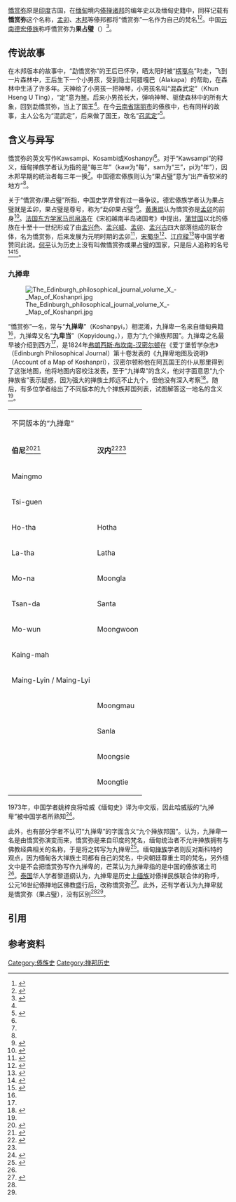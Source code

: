 {{Tai Le characters}}
{{Burmese characters}}
[[憍赏弥|憍赏弥]]原是[[印度|印度]]古国，在[[缅甸|缅甸]]境内[[掸族诸邦|傣掸诸邦]]的编年史以及缅甸史籍中，同样记载有'''憍赏弥'''这个名称，[[孟卯|孟卯]]、[[木邦|木邦]]等傣邦都将“憍赏弥”一名作为自己的梵名<ref name="Sao Saimong Mangrai">{{cite book |author={{le|芒莱 (历史学家)|Sao Saimong|Sao Saimong Mangrai}} |title=The Shan States and the British Annexation |location=[[伊萨卡_(纽约州)|Ithaca, New York]] |publisher=[[康乃尔大学|Cornell University]] |date=1965 |isbn=978-0877270577 }}</ref>{{rp|37}}<ref>{{cite book |author=W. W. Cochrane |title=The Shans |url=https://archive.org/details/in.ernet.dli.2015.209877 |location=[[仰光|Rangoon]] |publisher=Superintendent, Government Printing, Burma |date=1915 }}</ref>{{rp|67}}。中国[[云南省|云南]][[傣那|德宏傣族]]称呼憍赏弥为'''果占璧'''（{{lang-tdd|ᥐᥨᥝᥰ ᥓᥛᥱ ᥙᥤᥱ}}）<ref name="勐果占璧简史">{{cite book |author1=佚名 著 |author2=龚肃政 译 |author3=杨永生 注 |chapter=银云瑞雾的勐果占璧简史 |title=勐果占璧及勐卯古代诸王史 |location=[[昆明市|昆明]] |publisher=[[云南民族出版社|云南民族出版社]] |date=1988 |pages=1-51 |isbn=7-5367-0352-X }}</ref>{{rp|1}}。

==传说故事==

{{main|召武定}}

在木邦版本的故事中，“勐憍赏弥”的王后已怀孕，晒太阳时被“[[迦楼罗_(佛教)|楞戛鸟]]”叼走，飞到一片森林中，王后生下一个小男孩，受到隐士阿腊嘎巴（Alakapa）的帮助，在森林中生活了许多年。天神给了小男孩一把神琴，小男孩名叫“混森武定”（Khun Hseng U Ting），“定”意为[[竖琴|琴]]。后来小男孩长大，弹响神琴、驱使森林中的所有大象，回到勐憍赏弥，当上了国王<ref name="Sao Saimong Mangrai"/>{{rp|37-41}}。在今[[云南省|云南省]][[瑞丽市|瑞丽市]]的傣族中，也有同样的故事，主人公名为“混武定”，后来做了国王，改名“[[召武定|召武定]]”<ref>{{cite book |author=蔡小晃,岳小保 译 |title=召武定王朝 |location=[[昆明市|昆明]] |publisher=[[云南人民出版社|云南人民出版社]] |date=2014 |isbn=978-7-222-12244-4 }}</ref>{{rp|287-295}}。

==含义与异写==

憍赏弥的英文写作Kawsampi、Kosambi或Koshanpyi<ref name="Sao Saimong Mangrai"/>{{rp|37}}。对于“Kawsampi”的释义，缅甸掸族学者{{le|芒莱 (历史学家)|Sao Saimong|召·赛蒙·芒莱}}认为指的是“每三年”（kaw为“每”，sam为“三”，pi为“年”），因木邦早期的统治者每三年一换<ref name="Sao Saimong Mangrai"/>{{rp|41-42}}。中国德宏傣族则认为“果占璧”意为“出产香软米的地方”<ref name="勐果占璧简史"/>{{rp|1}}。

关于“憍赏弥/果占璧”所指，中国史学界曾有过一番争议。德宏傣族学者认为果占璧就是孟卯，果占璧是尊号，称为“勐卯果占璧”<ref name="刀保尧">{{cite book |author1=刀保尧 主编 |author2=德宏州傣学学会 编 |title=勐卯弄傣族历史研究 |location=[[昆明市|昆明]] |publisher=[[云南民族出版社|云南民族出版社]] |date=2005 |isbn=7-5367-3158-2 }}</ref>{{rp|49}}。[[黄惠焜|黄惠焜]]认为憍赏弥是[[孟卯|孟卯]]的前身<ref name="黄惠焜">{{cite journal |author=[[黄惠焜|黄惠焜]] |title=掸傣古国考 |journal=东南亚 |date=1985 |issue=3 |page=2-12 }}</ref>。[[法国|法国]][[东方学|东方学家]][[喬治·馬司培羅|马司帛洛]]在《宋初越南半岛诸国考》中提出，[[蒲甘王朝|蒲甘国]]以北的傣族在十至十一世纪形成了由[[孟乃_(古国)|孟兴色]]、[[木邦|孟兴威]]、[[孟卯|孟卯]]、[[孟养|孟兴古]]四大部落组成的联合体，名为憍赏弥，后来发展为元明时期的孟卯<ref>{{cite book |author1=[[乔治·马司培罗|马司帛洛]] 撰 |author2=[[冯承钧|冯承钧]] 译 |chapter=宋初越南半岛诸国考 |title=西域南海史地考证译丛 |location=[[北京市|北京]] |publisher=[[商务印书馆|商务印书馆]] |date=1932 |page=137-170 }}</ref>{{rp|165-167}}，[[宋蜀华|宋蜀华]]<ref>{{cite journal |author=宋蜀华 |title=从樊绰《云南志》论唐代傣族社会 |journal=思想战线 |date=1987 |issue=6 |page=58-65 }}</ref>、[[江应樑|江应樑]]<ref>{{cite book |author=[[江应樑|江应-{樑}-]] |title=傣族史 |location=[[成都市|成都]] |publisher=[[四川民族出版社|四川民族出版社]] |date=1983 |csbn=11140·24 }}</ref>{{rp|174-176}}等中国学者赞同此说。[[何平_(1956年)|何平]]认为历史上没有叫做憍赏弥或果占璧的国家，只是后人追称的名号<ref>{{cite journal |author=[[何平_(1956年)|何平]] |title=解开“僑赏弥”之谜——掸傣民族传说中的“僑赏弥”之我见 |journal=东南亚 |date=1995 |issue=1 |page=30-37+57 }}</ref><ref>{{cite journal |author=[[何平_(1956年)|何平]] |title=傣族历史上并没有一个“果占璧王国” |journal=思想战线 |date=2005 |volume=31 |issue=6 |page=54-57 }}</ref>。

===九掸卑===

[[File:The_Edinburgh_philosophical_journal_volume_X_-_Map_of_Koshanpri.jpg|thumb]]

“憍赏弥”一名，常与“'''九掸卑'''”（Koshanpyi，{{lang-my|ကိုးရှမ်းပြည်}}）相混淆，九掸卑一名来自缅甸典籍<ref name="Sao Saimong Mangrai"/>{{rp|42}}，九掸卑又名“'''九卑当'''”（Kopyidoung，{{lang-my|ကိုးပြည်ငထ၁င်}}），意为“九个掸族邦国”。九掸卑之名最早被介绍到西方<ref name="James George Scott"/>{{rp|189}}，是1824年[[弗朗西斯·布坎南-汉密尔顿|弗朗西斯·布坎南-汉密尔顿]]在《爱丁堡哲学杂志》（Edinburgh Philosophical Journal）第十卷发表的《九掸卑地图及说明》（Account of a Map of Koshanpri），汉密尔顿称他在阿瓦国王{{NoteTag|汉密尔顿前往缅甸考察时，缅甸[[贡榜王朝|贡榜王朝]]的首都在[[阿瓦|阿瓦]]。}}的仆从那里得到了这张地图，他将地图内容校注发表，至于“九掸卑”的含义，他对字面意思“九个掸族省”表示疑惑，因为强大的掸族土邦远不止九个，但他没有深入考察<ref>{{cite journal |author=[[弗朗西斯·布坎南-汉密尔顿|Francis Hamilton]] |title=Account of a Map of Koshanpri |journal=Edinburgh Philosophical Journal |volume=10 |date=1824 |pages=246-250 }}</ref>。随后，有多位学者给出了不同版本的九个掸族邦国列表，试图解答这一地名的含义<ref name="James George Scott"/>{{rp|189}}。

{| class="wikitable"
|-
| colspan="3" | 不同版本的“九掸卑” || colspan="2" | 现代常用名
|-
| '''伯尼'''<ref>{{cite journal |author={{le|亨利·伯尼|Henry Burney|Henry Burney}} |title=Some account of the Wars between Burmah and China |journal=The journal of the Asiatic Society of Bengal |volume=VI |issue=1 |date=1837 |pages=121-149 }}</ref>{{rp|124-125}}<ref name="Yule">{{cite book |author={{le|亨利·玉尔|Henry Yule|Henry Yule}} |title=A Narrative of the Mission, sent by the Governor-General of India to the Court of Ava in 1855, with Notices of the Country, Government and People |location=[[伦敦|London]] |publisher=Smith, Elder and Co. |date=1858 }}</ref>{{rp|292}} || '''汉内'''<ref>{{cite book |author=S. F. Hannay |title=Sketch of the Singphos, Or the Kakhyens of Burmah: The Position of this Tribe as Regards Baumo, and the Inland Trade of the Valley of the Irrawaddy with Yuman and Their Connection with the North-Eastern Frontier of Assam |location=[[Calcutta|Calcutta]] |publisher=W. Ridsdale, Military Orphan Press |date=1847 }}</ref>{{rp|56}}<ref name="Yule"/>{{rp|292}} || '''哈威'''{{NoteTag|哈威版系转引玉尔《出使记》中的“九掸卑”，玉尔在《出使记》中罗列了伯尼与汉内的版本。哈威版“九掸卑”，除勐卯（Maing-mau）外，其余八个都在伯尼版本的九掸卑名单中，伯尼版本中还有一个蛮莫（Maingmo），哈威可能误将蛮莫与勐卯当做同一处地方，哈威版实际应是伯尼版。}}<ref name="Godfrey Eric Harvey">{{cite book |author={{link-la|戈弗雷·埃里克·哈威|G. E. Harvey|Godfrey Eric Harvey}} |title=History of Burma: From the Earliest Times to 10 March 1824 |location=[[伦敦|London]] |publisher=Frank Cass & Co. Ltd |date=1925 }}</ref>{{rp|323}} || 汉语名 || 傣那语名
|-
| Maingmo ||  ||  || [[蛮莫土司|蛮莫]]（[[八莫|八莫]]） || ᥛᥫᥒᥰ ᥛᥨᥝᥱ
|-
| Tsi-guen ||  || Sigwin || [[木邦|木邦]]（[[兴威|兴威]]） || ᥔᥦᥢᥲ ᥝᥤᥴ
|-
| Ho-tha || Hotha || Hotha || [[户撒土司|户撒]] || 
|-
| La-tha || Latha || Latha || [[腊撒土司|腊撒]] || 
|-
| Mo-na || Moongla || Mona || [[干崖土司|干崖]]（[[盈江县|盈江]]） || ᥛᥫᥒᥰ ᥘᥣᥲ / ᥛᥫᥒᥰ ᥢᥣᥲ
|-
| Tsan-da || Santa || Santa || [[盏达土司|盏达]] || ᥓᥣᥢᥰ ᥖᥣ
|-
| Mo-wun || Moongwoon || Mowun || [[陇川土司|陇川]] || ᥛᥫᥒᥰ ᥝᥢᥰ
|-
| Kaing-mah ||  || Kaingma || [[耿马土司|耿马]] || ᥛᥫᥒᥰ ᥐᥪᥒ
|-
| Maing-Lyin / Maing-Lyi ||  || Mainglyin || [[孟连土司|孟连]] || ᥛᥫᥒᥰ ᥘᥥᥛᥰ
|-
|  || Moongmau || Maingmaw || [[勐卯土司|勐卯]]（[[瑞丽市|瑞丽]]） || ᥛᥫᥒᥰ ᥛᥣᥝᥰ
|-
|  || Sanla ||  || ? || ?
|-
|  || Moongsie ||  || ? || ?
|-
|  || Moongtie ||  || [[南甸土司|南甸]]（[[梁河县|梁河]]） || ᥛᥫᥒᥰ ᥖᥤᥰ
|}

1973年，中国学者姚梓良将哈威《缅甸史》译为中文版，因此哈威版的“九掸卑”被中国学者所熟知<ref>{{cite book |author1={{link-la|戈弗雷·埃里克·哈威|G. E. Harvey|戈·埃·哈威}} 著 |author2=姚梓良 译 |title=缅甸史 |location=[[北京市|北京]] |publisher=[[商务印书馆|商务印书馆]] |date=1973 |csbn=11017·3 }}</ref>{{rp|135}}。

此外，也有部分学者不认可“九掸卑”的字面含义“九个掸族邦国”。{{le|詹姆斯·乔治·斯科特|James George Scott}}认为，九掸卑一名是由憍赏弥演变而来，憍赏弥是来自印度的梵名，缅甸统治者不允许掸族拥有与佛教经典相关的名称，于是将之转写为九掸卑<ref name="James George Scott">{{cite book |author={{le|James George Scott|詹姆斯·乔治·斯科特|James George Scott}} |title=Gazetteer of Upper Burma and the Shan States |location=[[仰光|Rangoon]] |publisher=Government Printing, Burma |date=1900 }}</ref>{{rp|190}}。缅甸[[掸族|掸族]]学者{{le|芒莱 (历史学家)|Sao Saimong|召·赛蒙·芒莱}}则反对斯科特的观点，因为缅甸各大掸族土司都有自己的梵名，中央朝廷尊重土司的梵名，另外缅文中是不会把憍赏弥写作九掸卑的，芒莱认为九掸卑指的是中国的傣族诸土司<ref name="Sao Saimong Mangrai"/>{{rp|42}}。[[泰国|泰国]]华人学者黎道纲认为，九掸卑是历史上[[缅族|缅族]]对傣掸民族联合体的称呼，公元16世纪傣掸地区佛教盛行后，改称憍赏弥<ref>{{cite journal |author=黎道纲 |title=憍赏弥和九掸卑——傣掸古国之谜讨论 |journal=东南亚 |date=2002 |issue=1 |page=57-64 }}</ref>。此外，还有学者认为九掸卑就是憍赏弥（果占璧），没有区别<ref name="黄惠焜"/><ref name="刀保尧"/>{{rp|49}}。

==引用==
{{NoteFoot}}

==参考资料==
{{reflist}}

{{德宏主题}}

[[Category:傣族史|Category:傣族史]]
[[Category:掸邦历史|Category:掸邦历史]]